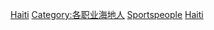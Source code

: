 {{Commons cat|Sportspeople from Haiti}}

[[Category:各國運動員|Haiti]]
[[Category:各职业海地人|Category:各职业海地人]]
[[Category:海地體育|Sportspeople]]
[[Category:北美洲运动员|Haiti]]